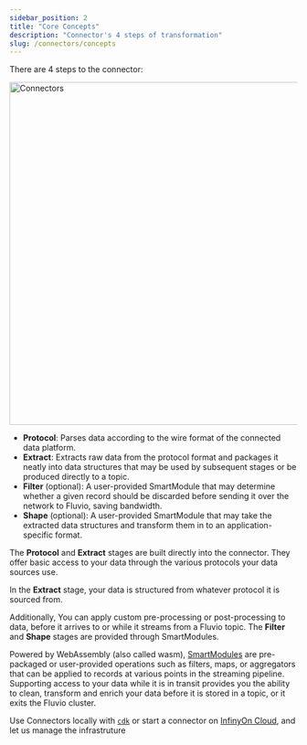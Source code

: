 ```yaml
---
sidebar_position: 2
title: "Core Concepts"
description: "Connector's 4 steps of transformation"
slug: /connectors/concepts
---
```


There are 4 steps to the connector:

<img src="/img/docs/references/connectors/smart-connectors-extra.svg"
     alt="Connectors"
     width="600px" />

- **Protocol**: Parses data according to the wire format of the connected data platform.
- **Extract**: Extracts raw data from the protocol format and packages it neatly into data structures
  that may be used by subsequent stages or be produced directly to a topic.
- **Filter** (optional): A user-provided SmartModule that may determine whether a given record
  should be discarded before sending it over the network to Fluvio, saving bandwidth.
- **Shape** (optional): A user-provided SmartModule that may take the extracted data structures and
  transform them in to an application-specific format.

The **Protocol** and **Extract** stages are built directly into the
connector. They offer basic access to your data through the various protocols your data sources use.

In the **Extract** stage, your data is structured from whatever protocol it is sourced from.

Additionally, You can apply custom pre-processing or post-processing to data, before it
arrives to or while it streams from a Fluvio topic. The **Filter** and **Shape** stages are provided through SmartModules.

Powered by WebAssembly (also called wasm), [SmartModules](/smartmodules) are pre-packaged or user-provided operations such as filters, maps, or aggregators that can be applied to records at various points in the streaming pipeline.
Supporting access to your data while it is in transit provides you the ability to clean, transform and enrich your data before it is stored in a topic, or it exits the Fluvio cluster.

Use Connectors locally with [`cdk`](/connectors/cdk) or start a connector on [InfinyOn Cloud](https://infinyon.cloud), and let us manage the infrastruture
